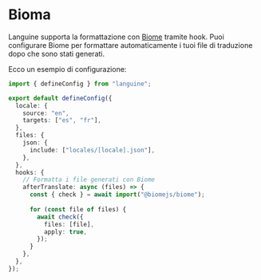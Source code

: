 # Bioma

Languine supporta la formattazione con [Biome](https://biomejs.dev/) tramite hook. Puoi configurare Biome per formattare automaticamente i tuoi file di traduzione dopo che sono stati generati.

Ecco un esempio di configurazione:

```typescript title="languine.config.ts"
import { defineConfig } from "languine";

export default defineConfig({
  locale: {
    source: "en",
    targets: ["es", "fr"],
  },
  files: {
    json: {
      include: ["locales/[locale].json"],
    },
  },
  hooks: {
    // Formatta i file generati con Biome
    afterTranslate: async (files) => {
      const { check } = await import("@biomejs/biome");
      
      for (const file of files) {
        await check({
          files: [file],
          apply: true,
        });
      }
    },
  },
});
```